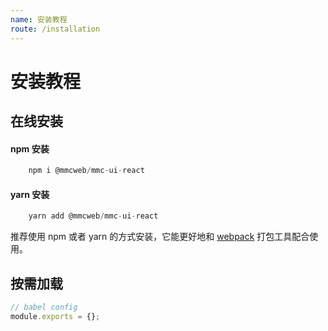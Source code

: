 ```yaml
---
name: 安装教程
route: /installation
---
```


# 安装教程

## 在线安装

#### npm 安装

```js
    npm i @mmcweb/mmc-ui-react
```

#### yarn 安装

```js
    yarn add @mmcweb/mmc-ui-react
```

推荐使用 npm 或者 yarn 的方式安装，它能更好地和 [webpack](https://webpack.js.org/) 打包工具配合使用。

## 按需加载

```js
// babel config
module.exports = {};
```
